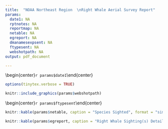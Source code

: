 ```yaml
---
title:  "NOAA Northeast Region  \nRight Whale Aerial Survey Report"
params:
  date1: NA
  rptnotes: NA
  reportmap: NA
  netable: NA
  egreport: NA
  dmanamesexpsent: NA
  ftypesent: NA
  webshotpath: NA
output: pdf_document

---
```

\vspace*{-20mm}
\begin{center}\LARGE`r params$date1`\end{center}
\vspace*{-4mm}
```r
options(tinytex.verbose = TRUE)
```
```r
knitr::include_graphics(params$webshotpath)
```
\vspace*{-8mm}
\begin{center}\normalsize `r params$rptnotes`\end{center}
\vspace*{-7mm}
\begin{center}\normalsize `r params$dmanamesexpsent`\end{center}
\vspace*{-7mm}
\begin{center}\normalsize `r params$ftypesent`\end{center}
\vspace*{-4mm}
```r
knitr::kable(params$netable, caption = "Species Sighted", format = "simple")
```

```r
knitr::kable(params$egreport, caption = "Right Whale Sighting(s) Details", format = "simple")
```